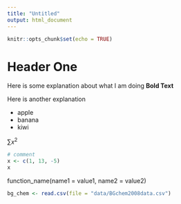 ```yaml
---
title: "Untitled"
output: html_document
---
```


```r
knitr::opts_chunk$set(echo = TRUE)
```


# Header One

Here is some explanation about what I am doing **Bold Text**

Here is another explanation

* apple
* banana
* kiwi

$\sum{x^2}$

```r

# comment
x <- c(1, 13, -5)
x

```

function_name(name1 = value1, name2 = value2)


```r

bg_chem <- read.csv(file = "data/BGchem2008data.csv")



```














